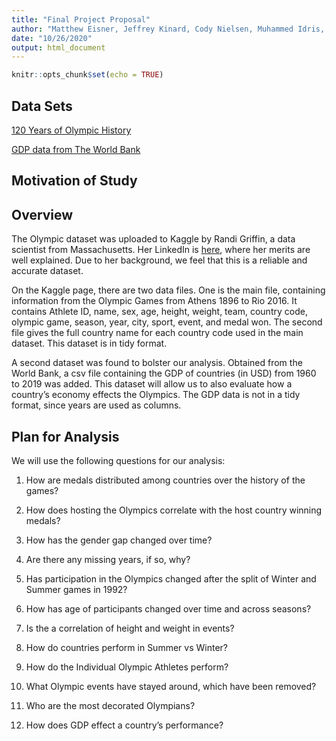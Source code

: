 ```yaml
---
title: "Final Project Proposal"
author: "Matthew Eisner, Jeffrey Kinard, Cody Nielsen, Muhammed Idris, Patrick Origer, Zachary Johnson"
date: "10/26/2020"
output: html_document
---
```


```r
knitr::opts_chunk$set(echo = TRUE)
```

## Data Sets
[120 Years of Olympic History](https://www.kaggle.com/heesoo37/120-years-of-olympic-history-athletes-and-results?select=athlete_events.csv)

[GDP data from The World Bank](https://data.worldbank.org/indicator/NY.GDP.MKTP.CD)

## Motivation of Study


## Overview
The Olympic dataset was uploaded to Kaggle by Randi Griffin, a data scientist from Massachusetts. Her LinkedIn is [here](https://www.linkedin.com/in/randigriffin/), where her merits are well explained. Due to her background, we feel that this is a reliable and accurate dataset.

On the Kaggle page, there are two data files. One is the main file, containing information from the Olympic Games from Athens 1896 to Rio 2016. It contains Athlete ID, name, sex, age, height, weight, team, country code, olympic game, season, year, city, sport, event, and medal won. The second file gives the full country name for each country code used in the main dataset. This dataset is in tidy format.

A second dataset was found to bolster our analysis. Obtained from the World Bank, a csv file containing the GDP of countries (in USD) from 1960 to 2019 was added. This dataset will allow us to also evaluate how a country's economy effects the Olympics. The GDP data is not in a tidy format, since years are used as columns.

## Plan for Analysis
We will use the following questions for our analysis:

1. How are medals distributed among countries over the history of the games?

2. How does hosting the Olympics correlate with the host country winning medals?

3. How has the gender gap changed over time?

4. Are there any missing years, if so, why?

5. Has participation in the Olympics changed after the split of Winter and Summer games in 1992?

6. How has age of participants changed over time and across seasons?

7. Is the a correlation of height and weight in events?

8. How do countries perform in Summer vs Winter?

9. How do the Individual Olympic Athletes perform?

10. What Olympic events have stayed around, which have been removed?

11. Who are the most decorated Olympians?

12. How does GDP effect a country's performance?

